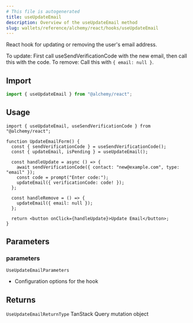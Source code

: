 ```yaml
---
# This file is autogenerated
title: useUpdateEmail
description: Overview of the useUpdateEmail method
slug: wallets/reference/alchemy/react/hooks/useUpdateEmail
---
```


React hook for updating or removing the user's email address.

To update: First call useSendVerificationCode with the new email, then call this with the code.
To remove: Call this with `{ email: null }`.

## Import

```ts
import { useUpdateEmail } from "@alchemy/react";
```

## Usage

```tsx twoslash
import { useUpdateEmail, useSendVerificationCode } from "@alchemy/react";

function UpdateEmailForm() {
  const { sendVerificationCode } = useSendVerificationCode();
  const { updateEmail, isPending } = useUpdateEmail();

  const handleUpdate = async () => {
    await sendVerificationCode({ contact: "new@example.com", type: "email" });
    const code = prompt("Enter code:");
    updateEmail({ verificationCode: code! });
  };

  const handleRemove = () => {
    updateEmail({ email: null });
  };

  return <button onClick={handleUpdate}>Update Email</button>;
}
```

## Parameters

### parameters

`UseUpdateEmailParameters`

- Configuration options for the hook

## Returns

`UseUpdateEmailReturnType`
TanStack Query mutation object

